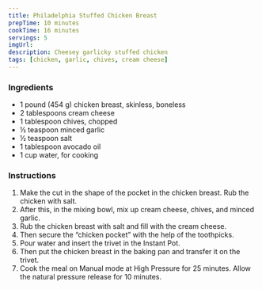 ```yaml
---
title: Philadelphia Stuffed Chicken Breast
prepTime: 10 minutes
cookTime: 16 minutes
servings: 5
imgUrl:
description: Cheesey garlicky stuffed chicken
tags: [chicken, garlic, chives, cream cheese]
---
```


### Ingredients

- 1 pound (454 g) chicken breast, skinless, boneless
- 2 tablespoons cream cheese
- 1 tablespoon chives, chopped
- ½ teaspoon minced garlic
- ½ teaspoon salt
- 1 tablespoon avocado oil
- 1 cup water, for cooking

### Instructions

1. Make the cut in the shape of the pocket in the chicken breast. Rub the chicken with salt.
1. After this, in the mixing bowl, mix up cream cheese, chives, and minced garlic.
1. Rub the chicken breast with salt and fill with the cream cheese.
1. Then secure the “chicken pocket” with the help of the toothpicks.
1. Pour water and insert the trivet in the Instant Pot.
1. Then put the chicken breast in the baking pan and transfer it on the trivet.
1. Cook the meal on Manual mode at High Pressure for 25 minutes. Allow the natural pressure release for 10 minutes.
